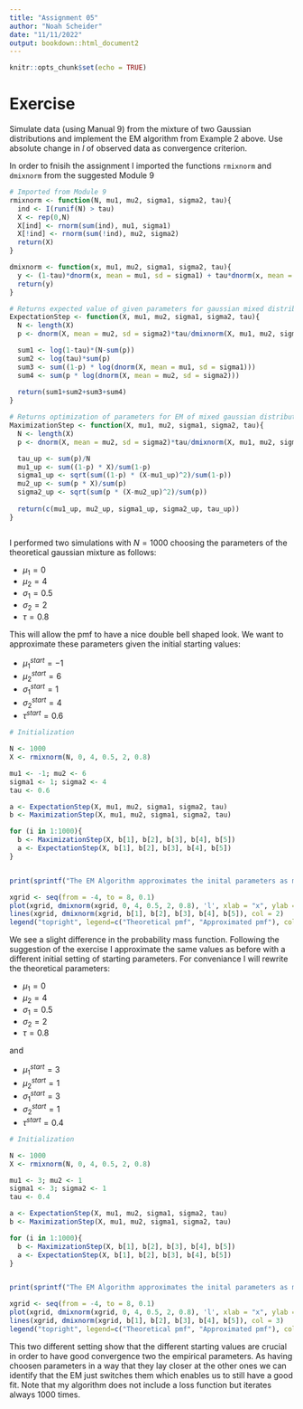 ```yaml
---
title: "Assignment 05"
author: "Noah Scheider"
date: "11/11/2022"
output: bookdown::html_document2
---
```


```r
knitr::opts_chunk$set(echo = TRUE)
```

# Exercise

Simulate data (using Manual 9) from the mixture of two Gaussian distributions and implement the EM algorithm from Example 2 above. Use absolute change in $l$ of observed data as convergence criterion.

In order to fnisih the assignment I imported the functions `rmixnorm` and `dmixnorm` from the suggested Module 9 
```r
# Imported from Module 9
rmixnorm <- function(N, mu1, mu2, sigma1, sigma2, tau){
  ind <- I(runif(N) > tau)
  X <- rep(0,N)
  X[ind] <- rnorm(sum(ind), mu1, sigma1)
  X[!ind] <- rnorm(sum(!ind), mu2, sigma2)
  return(X)
}

dmixnorm <- function(x, mu1, mu2, sigma1, sigma2, tau){
  y <- (1-tau)*dnorm(x, mean = mu1, sd = sigma1) + tau*dnorm(x, mean = mu2, sd = sigma2)
  return(y)
}
```


```r

# Returns expected value of given parameters for gaussian mixed distribution
ExpectationStep <- function(X, mu1, mu2, sigma1, sigma2, tau){
  N <- length(X)
  p <- dnorm(X, mean = mu2, sd = sigma2)*tau/dmixnorm(X, mu1, mu2, sigma1, sigma2, tau)

  sum1 <- log(1-tau)*(N-sum(p))
  sum2 <- log(tau)*sum(p)
  sum3 <- sum((1-p) * log(dnorm(X, mean = mu1, sd = sigma1)))
  sum4 <- sum(p * log(dnorm(X, mean = mu2, sd = sigma2)))
  
  return(sum1+sum2+sum3+sum4)
}

# Returns optimization of parameters for EM of mixed gaussian distribution
MaximizationStep <- function(X, mu1, mu2, sigma1, sigma2, tau){
  N <- length(X)
  p <- dnorm(X, mean = mu2, sd = sigma2)*tau/dmixnorm(X, mu1, mu2, sigma1, sigma2, tau)

  tau_up <- sum(p)/N
  mu1_up <- sum((1-p) * X)/sum(1-p)
  sigma1_up <- sqrt(sum((1-p) * (X-mu1_up)^2)/sum(1-p))
  mu2_up <- sum(p * X)/sum(p)
  sigma2_up <- sqrt(sum(p * (X-mu2_up)^2)/sum(p))
  
  return(c(mu1_up, mu2_up, sigma1_up, sigma2_up, tau_up))
}



```

I performed two simulations with $N=1000$ choosing the parameters of the theoretical gaussian mixture as follows:

* $\mu_1 = 0$
* $\mu_2 = 4$
* $\sigma_1 = 0.5$
* $\sigma_2 = 2$
* $\tau = 0.8$

This will allow the pmf to have a nice double bell shaped look. We want to approximate these parameters given the initial starting values:

* $\mu_1^{start} = -1$
* $\mu_2^{start} = 6$
* $\sigma_1^{start} = 1$
* $\sigma_2^{start} = 4$
* $\tau^{start} = 0.6$


```r

# Initialization

N <- 1000
X <- rmixnorm(N, 0, 4, 0.5, 2, 0.8)

mu1 <- -1; mu2 <- 6
sigma1 <- 1; sigma2 <- 4
tau <- 0.6

a <- ExpectationStep(X, mu1, mu2, sigma1, sigma2, tau)
b <- MaximizationStep(X, mu1, mu2, sigma1, sigma2, tau)

for (i in 1:1000){
  b <- MaximizationStep(X, b[1], b[2], b[3], b[4], b[5])
  a <- ExpectationStep(X, b[1], b[2], b[3], b[4], b[5])
}


print(sprintf("The EM Algorithm approximates the inital parameters as mu1 = %.2f, mu2 = %.2f, sigma1 = %.2f, sigma2 = %.2f, tau = %.2f", b[1], b[2], b[3], b[4], b[5]))

xgrid <- seq(from = -4, to = 8, 0.1)
plot(xgrid, dmixnorm(xgrid, 0, 4, 0.5, 2, 0.8), 'l', xlab = "x", ylab = "density")
lines(xgrid, dmixnorm(xgrid, b[1], b[2], b[3], b[4], b[5]), col = 2)
legend("topright", legend=c("Theoretical pmf", "Approximated pmf"), col = c(1, 2), pch = 16)

```

We see a slight difference in the probability mass function. Following the suggestion of the exercise I approximate the same values as before with a different initial setting of starting parameters. For conveniance I will rewrite the theoretical parameters:

* $\mu_1 = 0$
* $\mu_2 = 4$
* $\sigma_1 = 0.5$
* $\sigma_2 = 2$
* $\tau = 0.8$

and

* $\mu_1^{start} = 3$
* $\mu_2^{start} = 1$
* $\sigma_1^{start} = 3$
* $\sigma_2^{start} = 1$
* $\tau^{start} = 0.4$

```r

# Initialization

N <- 1000
X <- rmixnorm(N, 0, 4, 0.5, 2, 0.8)

mu1 <- 3; mu2 <- 1
sigma1 <- 3; sigma2 <- 1
tau <- 0.4

a <- ExpectationStep(X, mu1, mu2, sigma1, sigma2, tau)
b <- MaximizationStep(X, mu1, mu2, sigma1, sigma2, tau)

for (i in 1:1000){
  b <- MaximizationStep(X, b[1], b[2], b[3], b[4], b[5])
  a <- ExpectationStep(X, b[1], b[2], b[3], b[4], b[5])
}


print(sprintf("The EM Algorithm approximates the inital parameters as mu1 = %.2f, mu2 = %.2f, sigma1 = %.2f, sigma2 = %.2f, tau = %.2f", b[1], b[2], b[3], b[4], b[5]))

xgrid <- seq(from = -4, to = 8, 0.1)
plot(xgrid, dmixnorm(xgrid, 0, 4, 0.5, 2, 0.8), 'l', xlab = "x", ylab = "density")
lines(xgrid, dmixnorm(xgrid, b[1], b[2], b[3], b[4], b[5]), col = 3)
legend("topright", legend=c("Theoretical pmf", "Approximated pmf"), col = c(1, 3), pch = 16)

```

This two different setting show that the different starting values are crucial in order to have good convergence two the empirical parameters. As having choosen parameters in a way that they lay closer at the other ones we can identify that the EM just switches them which enables us to still have a good fit. Note that my algorithm does not include a loss function but iterates always $1000$ times.
